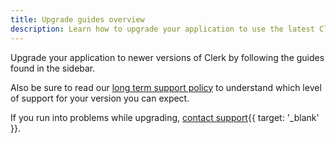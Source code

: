 ```yaml
---
title: Upgrade guides overview
description: Learn how to upgrade your application to use the latest Clerk features and SDKs.
---
```


Upgrade your application to newer versions of Clerk by following the guides found in the sidebar.

Also be sure to read our [long term support policy](/docs/upgrade-guides/long-term-support) to understand which level of support for your version you can expect.

If you run into problems while upgrading, [contact support](/contact/support){{ target: '_blank' }}.
